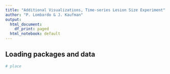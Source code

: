 ```yaml
---
title: "Additional Visualizations, Time-series Lesion Size Experiment"
author: "P. Lombardo & J. Kaufman"
output:
  html_document:
    df_print: paged
  html_notebook: default
---
```


## Loading packages and data
```r
# place
```

